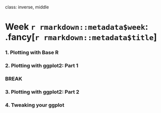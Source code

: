 
class: inverse, middle

# Week `r rmarkdown::metadata$week`: .fancy[`r rmarkdown::metadata$title`]

### 1. Plotting with Base R
### 2. Plotting with ggplot2: Part 1

### BREAK

### 3. Plotting with ggplot2: Part 2
### 4. Tweaking your ggplot
